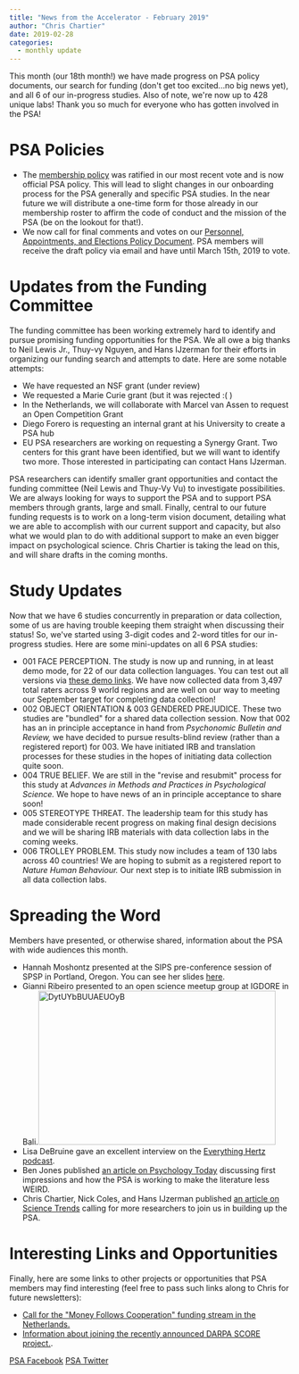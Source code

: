 ```yaml
---
title: "News from the Accelerator - February 2019"
author: "Chris Chartier"
date: 2019-02-28
categories:
  - monthly update
---
```


This month (our 18th month!) we have made progress on PSA policy
documents, our search for funding (don\'t get too excited\...no big news
yet), and all 6 of our in-progress studies. Also of note, we\'re now up
to 428 unique labs! Thank you so much for everyone who has gotten
involved in the PSA!

# PSA Policies

-   The [membership
    policy](https://psysciacc.org/membership/){target="_blank"
    rel="noopener noreferrer"} was ratified in our most recent vote and
    is now official PSA policy. This will lead to slight changes in our
    onboarding process for the PSA generally and specific PSA studies.
    In the near future we will distribute a one-time form for those
    already in our membership roster to affirm the code of conduct and
    the mission of the PSA (be on the lookout for that!).
-   We now call for final comments and votes on our [Personnel,
    Appointments, and Elections Policy
    Document](https://docs.google.com/document/d/1aXjXwouFc6wvcyy7IFmEKGL0j2yxzYukyI_YFf6sZtM/edit){target="_blank"
    rel="noopener noreferrer"}. PSA members will receive the draft
    policy via email and have until March 15th, 2019 to vote.

# Updates from the Funding Committee

The funding committee has been working extremely hard to identify and
pursue promising funding opportunities for the PSA. We all owe a big
thanks to Neil Lewis Jr., Thuy-vy Nguyen, and Hans IJzerman for their
efforts in organizing our funding search and attempts to date. Here are
some notable attempts:

-   We have requested an NSF grant (under review)
-   We requested a Marie Curie grant (but it was rejected :( )
-   In the Netherlands, we will collaborate with Marcel van Assen to
    request an Open Competition Grant
-   Diego Forero is requesting an internal grant at his University to
    create a PSA hub
-   EU PSA researchers are working on requesting a Synergy Grant. Two
    centers for this grant have been identified, but we will want to
    identify two more. Those interested in participating can contact
    Hans IJzerman.

PSA researchers can identify smaller grant opportunities and contact the
funding committee (Neil Lewis and Thuy-Vy Vu) to investigate
possibilities. We are always looking for ways to support the PSA and to
support PSA members through grants, large and small. Finally, central to
our future funding requests is to work on a long-term vision document,
detailing what we are able to accomplish with our current support and
capacity, but also what we would plan to do with additional support to
make an even bigger impact on psychological science. Chris Chartier is
taking the lead on this, and will share drafts in the coming months.

# **Study Updates**

Now that we have 6 studies concurrently in preparation or data
collection, some of us are having trouble keeping them straight when
discussing their status! So, we\'ve started using 3-digit codes and
2-word titles for our in-progress studies. Here are some mini-updates on
all 6 PSA studies:

-   001 FACE PERCEPTION. The study is now up and running, in at least
    demo mode, for 22 of our data collection languages. You can test out
    all versions via [these demo links](https://psa.psy.gla.ac.uk/). We
    have now collected data from 3,497 total raters across 9 world
    regions and are well on our way to meeting our September target for
    completing data collection!
-   002 OBJECT ORIENTATION & 003 GENDERED PREJUDICE. These two studies
    are \"bundled\" for a shared data collection session. Now that 002
    has an in principle acceptance in hand from *Psychonomic Bulletin
    and Review,* we have decided to pursue results-blind review (rather
    than a registered report) for 003. We have initiated IRB and
    translation processes for these studies in the hopes of initiating
    data collection quite soon.
-   004 TRUE BELIEF. We are still in the \"revise and resubmit\" process
    for this study at *Advances in Methods and Practices in
    Psychological Science.* We hope to have news of an in principle
    acceptance to share soon!
-   005 STEREOTYPE THREAT. The leadership team for this study has made
    considerable recent progress on making final design decisions and we
    will be sharing IRB materials with data collection labs in the
    coming weeks.
-   006 TROLLEY PROBLEM. This study now includes a team of 130 labs
    across 40 countries! We are hoping to submit as a registered report
    to *Nature Human Behaviour.* Our next step is to initiate IRB
    submission in all data collection labs.

# Spreading the Word

Members have presented, or otherwise shared, information about the PSA
with wide audiences this month.

-   Hannah Moshontz presented at the SIPS pre-conference session of SPSP
    in Portland, Oregon. You can see her slides
    [here](https://osf.io/zxk7u/){target="_blank"
    rel="noopener noreferrer"}.
-   Gianni Ribeiro presented to an open science meetup group at IGDORE
    in
    Bali.![DytUYbBUUAEUOyB](images/dytuybbuuaeuoyb-e1551362748747.jpg){.wp-image-373
    .aligncenter width="425" height="276"}
-   Lisa DeBruine gave an excellent interview on the [Everything Hertz
    podcast](https://everythinghertz.com/78){target="_blank"
    rel="noopener noreferrer"}.
-   Ben Jones published [an article on Psychology
    Today](https://www.psychologytoday.com/gb/blog/face-facts/201902/how-do-faces-shape-first-impressions){target="_blank"
    rel="noopener noreferrer"} discussing first impressions and how the
    PSA is working to make the literature less WEIRD.
-   Chris Chartier, Nick Coles, and Hans IJzerman published [an article
    on Science
    Trends](https://sciencetrends.com/the-psychological-science-accelerator-building-a-cern-for-psychology/){target="_blank"
    rel="noopener noreferrer"} calling for more researchers to join us
    in building up the PSA.

# **Interesting Links and Opportunities**

Finally, here are some links to other projects or opportunities that PSA
members may find interesting (feel free to pass such links along to
Chris for future newsletters):

-   [Call for the \"Money Follows Cooperation\" funding stream in the
    Netherlands.](https://www.nwo.nl/en/policies/international+collaboration/money+follows+cooperation){target="_blank"
    rel="noopener noreferrer"}
-   [Information about joining the recently announced DARPA SCORE
    project.](https://docs.google.com/document/d/16JpGOqXO2KsPCU13otoonS2_I3zNnrudz8QHX_KxJZc/edit){target="_blank"
    rel="noopener noreferrer"}.

[PSA Facebook](https://www.facebook.com/psysciacc/){target="_blank"
rel="noopener noreferrer"} [PSA
Twitter](https://twitter.com/PsySciAcc){target="_blank"
rel="noopener noreferrer"}  

